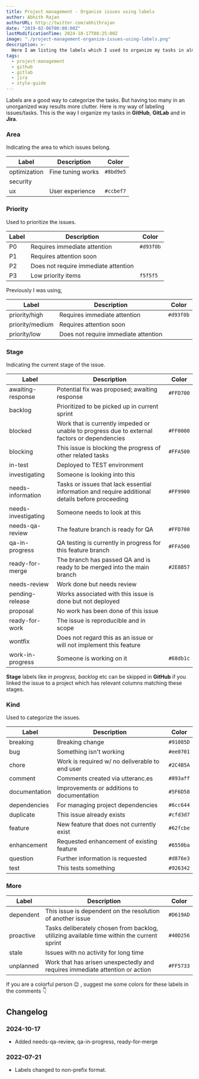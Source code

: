 ```yaml
---
title: Project management - Organize issues using labels
author: Abhith Rajan
authorURL: http://twitter.com/abhithrajan
date: "2019-02-06T00:00:00Z"
lastModificationTime: 2024-10-17T08:25:00Z
image: "./project-management-organize-issues-using-labels.png"
description: >-
  Here I am listing the labels which I used to organize my tasks in almost all the project management solutions like Jira, Gitlab and GitHub.
tags:
  - project-management
  - github
  - gitlab
  - jira
  - style-guide
---
```



Labels are a good way to categorize the tasks. But having too many in an unorganized way results more clutter.
Here is my way of labeling issues/tasks. This is the way I organize my tasks in **GitHub**, **GitLab** and in **Jira**.

### Area

Indicating the area to which issues belong.

| Label                                      | Description       | Color     |
| ------------------------------------------ | ----------------- | --------- |
| <Badge fill="#8bd9e5">optimization</Badge> | Fine tuning works | `#8bd9e5` |
| security                                   |                   |           |
| <Badge fill="#ccbef7">ux</Badge>           | User experience   | `#ccbef7` |

### Priority

Used to prioritize the issues.

| Label                                             | Description                          | Color     |
| ------------------------------------------------- | ------------------------------------ | --------- |
| <Badge fill="#d93f0b" textColorIsWhite>P0</Badge> | Requires immediate attention         | `#d93f0b` |
| P1                                                | Requires attention soon              |           |
| P2                                                | Does not require immediate attention |           |
| <Badge fill="#f5f5f5">P3</Badge>                  | Low priority items                   | `f5f5f5`  |

Previously I was using,

| Label                                                        | Description                          | Color     |
| ------------------------------------------------------------ | ------------------------------------ | --------- |
| <Badge fill="#d93f0b" textColorIsWhite>priority/high</Badge> | Requires immediate attention         | `#d93f0b` |
| priority/medium                                              | Requires attention soon              |           |
| priority/low                                                 | Does not require immediate attention |           |

### Stage

Indicating the current stage of the issue.

| Label                                                           | Description                                                         | Color     |
| --------------------------------------------------------------- | ------------------------------------------------------------------- | --------- |
| <Badge fill="#FFD700">awaiting-response</Badge>                 | Potential fix was proposed; awaiting response                       | `#FFD700` |
| backlog                                                         | Prioritized to be picked up in current sprint                       |           |
| <Badge fill="#FF0000" textColorIsWhite>blocked</Badge>          | Work that is currently impeded or unable to progress due to external factors or dependencies   |   `#FF0000` |
| <Badge fill="#FFA500">blocking</Badge>          | This issue is blocking the progress of other related tasks   |   `#FFA500` |
| in-test                                                         | Deployed to TEST environment                                        |           |
| investigating                                                   | Someone is looking into this                                        |           |
| <Badge fill="#FF9900">needs-information</Badge>                 | Tasks or issues that lack essential information and require additional details before proceeding      |   `#FF9900`        |
| needs-investigating                                             | Someone needs to look at this                                       |           |
| <Badge fill="#FFD700">needs-qa-review</Badge>  | The feature branch is ready for QA |     `#FFD700`      |
| <Badge fill="#FFA500">qa-in-progress</Badge> | QA testing is currently in progress for this feature branch |  `#FFA500`      |
| <Badge fill="#2E8B57">ready-for-merge</Badge>     | The branch has passed QA and is ready to be merged into the main branch       |     `#2E8B57`      |
| needs-review                                                    | Work done but needs review                                          |           |
| pending-release                                                 | Works associated with this issue is done but not deployed           |           |
| proposal                                                        | No work has been done of this issue                                 |           |
| ready-for-work                                                  | The issue is reproducible and in scope                              |           |
| wontfix                                                         | Does not regard this as an issue or will not implement this feature |           |
| <Badge fill="#68db1c" textColorIsWhite>work-in-progress</Badge> | Someone is working on it                                            | `#68db1c` |

**Stage** labels like _in progress, backlog_ etc can be skipped in **GitHub** if you linked the issue to a project which has relevant columns matching these stages.

### Kind

Used to categorize the issues.

| Label                                                        | Description                                    | Color     |
| ------------------------------------------------------------ | ---------------------------------------------- | --------- |
| <Badge fill="#91085D" textColorIsWhite>breaking</Badge>      | Breaking change                                | `#91085D` |
| <Badge fill="#ee0701" textColorIsWhite>bug</Badge>           | Something isn't working                        | `#ee0701` |
| <Badge fill="#2C4B5A" textColorIsWhite>chore</Badge>         | Work is required w/ no deliverable to end user | `#2C4B5A` |
| <Badge fill="#893aff" textColorIsWhite>comment</Badge>       | Comments created via utteranc.es               | `#893aff` |
| <Badge fill="#5F6D58" textColorIsWhite>documentation</Badge> | Improvements or additions to documentation     | `#5F6D58` |
| <Badge fill="#6cc644">dependencies</Badge>                   | For managing project dependencies              | `#6cc644` |
| <Badge fill="#cfd3d7">duplicate</Badge>                      | This issue already exists                      | `#cfd3d7` |
| <Badge fill="#62fcbe">feature</Badge>                        | New feature that does not currently exist      | `#62fcbe` |
| <Badge fill="#6550ba" textColorIsWhite>enhancement</Badge>   | Requested enhancement of existing feature      | `#6550ba` |
| <Badge fill="#d876e3" textColorIsWhite>question</Badge>      | Further information is requested               | `#d876e3` |
| <Badge fill="#926342" textColorIsWhite>test</Badge>          | This tests something                           | `#926342` |

### More

| Label | Description                           | Color |
| ----- | ------------------------------------- | ----- |
| <Badge fill="#D619AD" textColorIsWhite>dependent</Badge> | This issue is dependent on the resolution of another issue | `#D619AD` |
| <Badge fill="#40D256">proactive</Badge> | Tasks deliberately chosen from backlog, utilizing available time within the current sprint | `#40D256` |
| stale | Issues with no activity for long time |       |
| <Badge fill="#FF5733">unplanned</Badge> | Work that has arisen unexpectedly and requires immediate attention or action | `#FF5733` |

If you are a colorful person 😉 , suggest me some colors for these labels in the comments :point_down:

## Changelog

### 2024-10-17

- Added needs-qa-review, qa-in-progress, ready-for-merge

### 2022-07-21

- Labels changed to non-prefix format.

